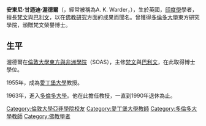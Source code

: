 '''安東尼·甘迺迪·渥德爾'''（{{lang-en|Anthony Kennedy Warder}}，經常被稱為A. K. Warder，{{bd|1924年|9月8日|2013年|1月8日|catIdx=Warder,Anthony K.}}），生於英國，[[印度學|印度學]]學者，擅長[[梵文|梵文]]與[[巴利文|巴利文]]，以在[[佛教研究|佛教研究]]方面的成果而聞名。曾獲得[[多倫多大學|多倫多大學]]東方研究學院，頒贈梵文榮譽博士。
==生平==
渥德爾在[[倫敦大學|倫敦大學]][[倫敦大學亞非學院|東方與非洲學院]]（SOAS），主修[[梵文|梵文]]與[[巴利文|巴利文]]，在此取得博士學位。

1955年，成為[[愛丁堡大學|愛丁堡大學]]教授。

1963年，進入[[多倫多大學|多倫多大學]]。他在此擔任教授，一直到1990年退休為止。
{{Authority control}}
{{DEFAULTSORT:Warder, Anthony K.}}

[[Category:倫敦大學亞非學院校友|Category:倫敦大學亞非學院校友]]
[[Category:愛丁堡大學教師|Category:愛丁堡大學教師]]
[[Category:多倫多大學教師|Category:多倫多大學教師]]
[[Category:佛教學者|Category:佛教學者]]